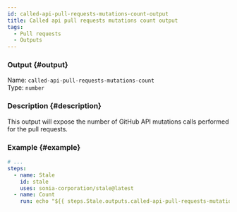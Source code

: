 ```yaml
---
id: called-api-pull-requests-mutations-count-output
title: Called api pull requests mutations count output
tags:
  - Pull requests
  - Outputs
---
```


### Output {#output}

Name: `called-api-pull-requests-mutations-count`  
Type: `number`

### Description {#description}

This output will expose the number of GitHub API mutations calls performed for the pull requests.

### Example {#example}

```yml {6}
# ...
steps:
  - name: Stale
    id: stale
    uses: sonia-corporation/stale@latest
  - name: Count
    run: echo "${{ steps.Stale.outputs.called-api-pull-requests-mutations-count }}"
```
